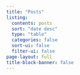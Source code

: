 ```yaml
---
title: "Posts"
listing:
  contents: posts
  sort: "date desc"
  type: "table"
  categories: false
  sort-ui: false
  filter-ui: false
page-layout: full
title-block-banner: false
---
```

